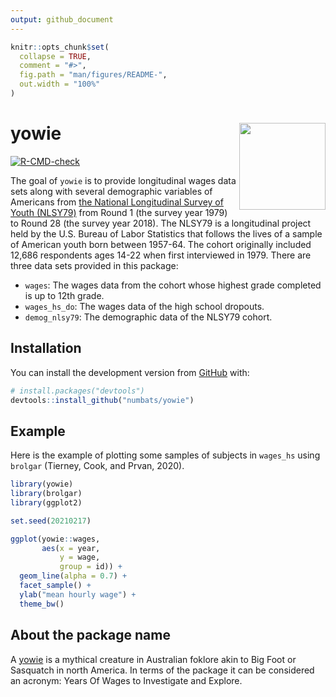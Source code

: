 ```yaml
---
output: github_document
---
```


<!-- README.md is generated from README.Rmd. Please edit that file -->

```r
knitr::opts_chunk$set(
  collapse = TRUE,
  comment = "#>",
  fig.path = "man/figures/README-",
  out.width = "100%"
)
```

# yowie <a href='https://numbats.github.io/yowie/'><img src='man/figures/logo.png' align="right" height="138.5" /></a>


<!-- badges: start -->
[![R-CMD-check](https://github.com/numbats/yowie/workflows/R-CMD-check/badge.svg)](https://github.com/numbats/yowie/actions)
<!-- badges: end -->

The goal of `yowie` is to provide longitudinal wages data sets along with several demographic variables of Americans from [the National Longitudinal Survey of Youth (NLSY79)](https://www.nlsinfo.org/content/cohorts/nlsy79) from Round 1 (the survey year 1979) to Round 28 (the survey year 2018). The NLSY79 is a longitudinal project held by the U.S. Bureau of Labor Statistics that follows the lives of a sample of American youth born between 1957-64. The cohort originally included 12,686 respondents ages 14-22 when first interviewed in 1979. There are three data sets provided in this package:

-  `wages`: The wages data from the cohort whose highest grade completed is up to 12th grade.
-  `wages_hs_do`: The wages data of the high school dropouts.
-  `demog_nlsy79`: The demographic data of the NLSY79 cohort.


## Installation

You can install the development version from [GitHub](https://github.com/) with:

``` r
# install.packages("devtools")
devtools::install_github("numbats/yowie")
```


## Example

Here is the example of plotting some samples of subjects in `wages_hs` using `brolgar` (Tierney, Cook, and Prvan, 2020). 

```r
library(yowie)
library(brolgar)
library(ggplot2)

set.seed(20210217)

ggplot(yowie::wages, 
       aes(x = year,
           y = wage,
           group = id)) +
  geom_line(alpha = 0.7) +
  facet_sample() +
  ylab("mean hourly wage") +
  theme_bw()
```

## About the package name

A [yowie](https://en.wikipedia.org/wiki/Yowie) is a mythical creature in Australian foklore akin to Big Foot or Sasquatch in north America. In terms of the package it can be considered an acronym: Years Of Wages to Investigate and Explore.







